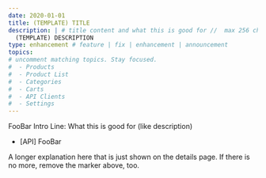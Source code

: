 ```yaml
---
date: 2020-01-01
title: (TEMPLATE) TITLE
description: | # title content and what this is good for //  max 256 characters // for MC, RSS and other feeds
  (TEMPLATE) DESCRIPTION
type: enhancement # feature | fix | enhancement | announcement
topics:
# uncomment matching topics. Stay focused.
#  - Products
#  - Product List
#  - Categories
#  - Carts
#  - API Clients
#  - Settings
---
```


FooBar Intro Line: What this is good for (like description)

 * [API] FooBar

<!--more-->

A longer explanation here that is just shown on the details page.
If there is no more, remove the marker above, too.
